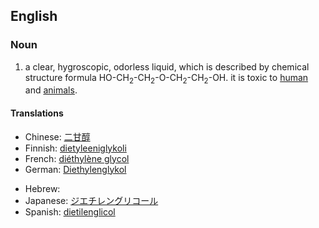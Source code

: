 ==English==
{{wikipedia}}

===Noun===
{{en-noun|-}}

# {{organic compound}} a clear, hygroscopic, odorless liquid, which is described by chemical structure formula HO-CH<sub>2</sub>-CH<sub>2</sub>-O-CH<sub>2</sub>-CH<sub>2</sub>-OH. it is toxic to [[human]] and [[animal]]s.

====Translations====
{{trans-top|organic compound}}
* Chinese: [[二甘醇]]
* Finnish: [[dietyleeniglykoli]]
* French: [[diéthylène glycol]]
* German: [[Diethylenglykol]]
{{trans-mid}}
* Hebrew: {{he-translation|די אתילן גליקול}}
* Japanese: [[ジエチレングリコール]]
* Spanish: [[dietilenglicol]]
{{trans-bottom}}